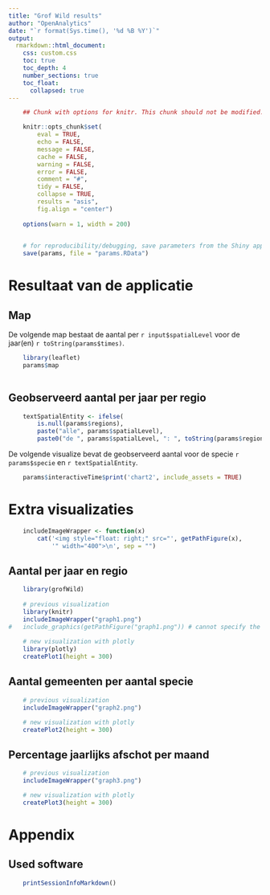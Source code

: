 ---
title: "Grof Wild results"
author: "OpenAnalytics"
date: "`r format(Sys.time(), '%d %B %Y')`"
output: 
  rmarkdown::html_document:
    css: custom.css
    toc: true
    toc_depth: 4
    number_sections: true
    toc_float:
      collapsed: true
---

```{r optionsChunks, echo = FALSE, message = FALSE, warning=FALSE}

	## Chunk with options for knitr. This chunk should not be modified.

	knitr::opts_chunk$set(
		eval = TRUE,
		echo = FALSE, 
		message = FALSE,
		cache = FALSE,
		warning = FALSE,
		error = FALSE,
		comment = "#",
	  	tidy = FALSE,
		collapse = TRUE,
		results = "asis",
		fig.align = "center")
	
	options(warn = 1, width = 200)
	
```

```{r saveInputParameters}

	# for reproducibility/debugging, save parameters from the Shiny app
	save(params, file = "params.RData")

```

# Resultaat van de applicatie

## Map 

De volgende map bestaat de aantal per `r input$spatialLevel` voor de jaar(en)
`r toString(params$times)`.

```{r map}

	library(leaflet)
	params$map
	
```	

## Geobserveerd aantal per jaar per regio

```{r textSpatialEntity}

	textSpatialEntity <- ifelse(
		is.null(params$regions), 
		paste("alle", params$spatialLevel), 
		paste0("de ", params$spatialLevel, ": ", toString(params$regions)))

```

De volgende visualize bevat de geobserveerd aantal voor de specie
`r params$specie` en `r textSpatialEntity`.

```{r profile}

	params$interactiveTime$print('chart2', include_assets = TRUE)

```

# Extra visualizaties

```{r includeImageWrapper}

	includeImageWrapper <- function(x)
		cat('<img style="float: right;" src="', getPathFigure(x), 
			'" width="400">\n', sep = "")

```

## Aantal per jaar en regio

```{r comparePreviousNewVisualization-graph1, out.width = '50%'}

	library(grofWild)
	
	# previous visualization
	library(knitr)
	includeImageWrapper("graph1.png")
#	include_graphics(getPathFigure("graph1.png")) # cannot specify the size
	
	# new visualization with plotly
	library(plotly)
	createPlot1(height = 300)

```

## Aantal gemeenten per aantal specie

```{r comparePreviousNewVisualization-graph2, out.width = '50%'}
	
	# previous visualization
	includeImageWrapper("graph2.png")

	# new visualization with plotly
	createPlot2(height = 300)

```

## Percentage jaarlijks afschot per maand

```{r comparePreviousNewVisualization-graph3, out.width = '50%', out.height = '10%'}

	# previous visualization
	includeImageWrapper("graph3.png")

	# new visualization with plotly
	createPlot3(height = 300)

```


# Appendix

## Used software

```{r usedSoftware}
		
	printSessionInfoMarkdown()
	
```